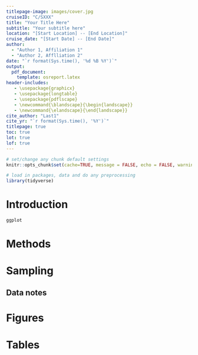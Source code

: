 ```yaml
---
titlepage-image: images/cover.jpg
cruiseID: "C/SXXX"
title: "Your Title Here"
subtitle: "Your subtitle here"
location: "[Start Location] -- [End Location]"
cruise_date: "[Start Date] -- [End Date]"
author:
  - "Author 1, Affiliation 1"
  - "Author 2, Afflliation 2"
date: "`r format(Sys.time(), '%d %B %Y')`"
output: 
  pdf_document:
    template: osreport.latex
header-includes:
   - \usepackage{graphicx}
   - \usepackage{longtable}
   - \usepackage{pdflscape}
   - \newcommand{\blandscape}{\begin{landscape}}
   - \newcommand{\elandscape}{\end{landscape}}
cite_author: "Last1"
cite_yr: "`r format(Sys.time(), '%Y')`"
titlepage: true
toc: true
lot: true
lof: true
---
```


```r
# set/change any chunk default settings
knitr::opts_chunk$set(cache=TRUE, message = FALSE, echo = FALSE, warning = FALSE, error = FALSE, fig.align = "center")

# load in packages, data and do any preprocessing
library(tidyverse)
```

\newpage

# Introduction

```r
ggplot

```

# Methods


# Sampling


## Data notes


# Figures


# Tables
